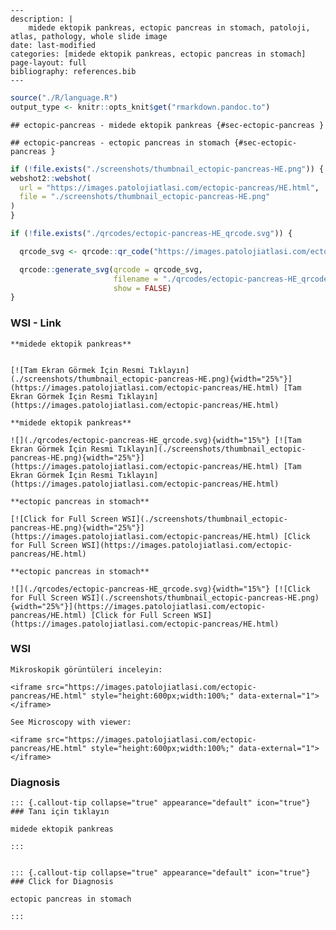 
```comment
---
description: |
    midede ektopik pankreas, ectopic pancreas in stomach, patoloji, atlas, pathology, whole slide image
date: last-modified
categories: [midede ektopik pankreas, ectopic pancreas in stomach]
page-layout: full
bibliography: references.bib
---
```



```r
source("./R/language.R")
output_type <- knitr::opts_knit$get("rmarkdown.pandoc.to")
```


```asis
## ectopic-pancreas - midede ektopik pankreas {#sec-ectopic-pancreas }
```


```asis
## ectopic-pancreas - ectopic pancreas in stomach {#sec-ectopic-pancreas }
```






```r
if (!file.exists("./screenshots/thumbnail_ectopic-pancreas-HE.png")) {
webshot2::webshot(
  url = "https://images.patolojiatlasi.com/ectopic-pancreas/HE.html",
  file = "./screenshots/thumbnail_ectopic-pancreas-HE.png"
)
}
```



```r
if (!file.exists("./qrcodes/ectopic-pancreas-HE_qrcode.svg")) {

  qrcode_svg <- qrcode::qr_code("https://images.patolojiatlasi.com/ectopic-pancreas/HE.html")

  qrcode::generate_svg(qrcode = qrcode_svg,
                       filename = "./qrcodes/ectopic-pancreas-HE_qrcode.svg",
                       show = FALSE)
}
```











::::: panel-tabset


### WSI - Link








:::: {.content-hidden when-format="pdf"}


```asis

**midede ektopik pankreas**


[![Tam Ekran Görmek İçin Resmi Tıklayın](./screenshots/thumbnail_ectopic-pancreas-HE.png){width="25%"}](https://images.patolojiatlasi.com/ectopic-pancreas/HE.html) [Tam Ekran Görmek İçin Resmi Tıklayın](https://images.patolojiatlasi.com/ectopic-pancreas/HE.html)

```

::::


:::: {.content-visible when-format="pdf"}

```asis

**midede ektopik pankreas**

![](./qrcodes/ectopic-pancreas-HE_qrcode.svg){width="15%"} [![Tam Ekran Görmek İçin Resmi Tıklayın](./screenshots/thumbnail_ectopic-pancreas-HE.png){width="25%"}](https://images.patolojiatlasi.com/ectopic-pancreas/HE.html) [Tam Ekran Görmek İçin Resmi Tıklayın](https://images.patolojiatlasi.com/ectopic-pancreas/HE.html)

```



::::




:::: {.content-hidden when-format="pdf"}


```asis

**ectopic pancreas in stomach**

[![Click for Full Screen WSI](./screenshots/thumbnail_ectopic-pancreas-HE.png){width="25%"}](https://images.patolojiatlasi.com/ectopic-pancreas/HE.html) [Click for Full Screen WSI](https://images.patolojiatlasi.com/ectopic-pancreas/HE.html)

```

::::


:::: {.content-visible when-format="pdf"}

```asis

**ectopic pancreas in stomach**

![](./qrcodes/ectopic-pancreas-HE_qrcode.svg){width="15%"} [![Click for Full Screen WSI](./screenshots/thumbnail_ectopic-pancreas-HE.png){width="25%"}](https://images.patolojiatlasi.com/ectopic-pancreas/HE.html) [Click for Full Screen WSI](https://images.patolojiatlasi.com/ectopic-pancreas/HE.html)

```


::::







### WSI








```asis
Mikroskopik görüntüleri inceleyin:

<iframe src="https://images.patolojiatlasi.com/ectopic-pancreas/HE.html" style="height:600px;width:100%;" data-external="1"></iframe>

```





```asis

See Microscopy with viewer:

<iframe src="https://images.patolojiatlasi.com/ectopic-pancreas/HE.html" style="height:600px;width:100%;" data-external="1"></iframe>

```





### Diagnosis


```asis


::: {.callout-tip collapse="true" appearance="default" icon="true"}
### Tanı için tıklayın

midede ektopik pankreas

:::


```


```asis


::: {.callout-tip collapse="true" appearance="default" icon="true"}
### Click for Diagnosis

ectopic pancreas in stomach

:::

```









:::::








